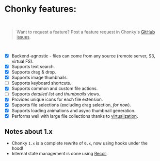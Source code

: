 
<Meta title="0 Chonky Overview|Chonky features" />

<ChonkyHeader />

# Chonky features:

<br />

> Want to request a feature? Post a feature request in Chonky's
> [GitHub issues](https://github.com/TimboKZ/Chonky/issues).

<br />

-   [x] Backend-agnostic - files can come from any source (remote server, S3, virtual FS).
-   [x] Supports text search.
-   [x] Supports drag & drop.
-   [x] Supports image thumbnails.
-   [ ] Supports keyboard shortcuts.
-   [x] Supports common and custom file actions.
-   [ ] Supports _detailed list_ and _thumbnails_ views.
-   [x] Provides unique icons for each file extension.
-   [x] Supports file selections (excluding drag selection, _for now_).
-   [x] Supports loading animations and async thumbnail generation.
-   [x] Performs well with large file collections thanks to
        [virtualization](https://github.com/bvaughn/react-virtualized).

## Notes about 1.x

-   Chonky `1.x` is a complete rewrite of `0.x`, now using hooks under the hood!
-   Internal state management is done using [Recoil](https://recoiljs.org/).
